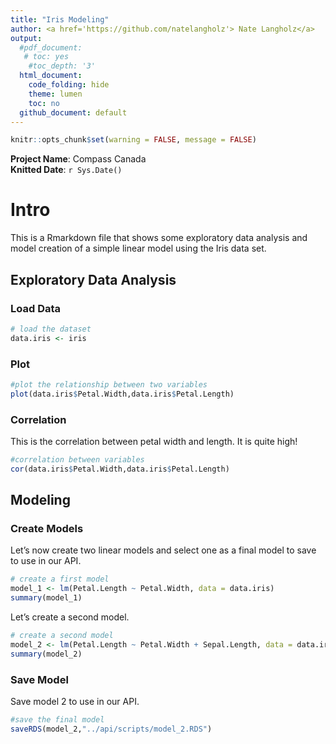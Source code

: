 ```yaml
---
title: "Iris Modeling"
author: <a href='https://github.com/natelangholz'> Nate Langholz</a>
output:
  #pdf_document:
   # toc: yes
    #toc_depth: '3'
  html_document:
    code_folding: hide
    theme: lumen
    toc: no
  github_document: default
---
```


```r
knitr::opts_chunk$set(warning = FALSE, message = FALSE)
```

**Project Name**: Compass Canada     
**Knitted Date**: `r Sys.Date()`   

# Intro

This is a Rmarkdown file that shows some exploratory data analysis and model creation of a simple linear model using the Iris data set.  

## Exploratory Data Analysis

### Load Data

```r
# load the dataset
data.iris <- iris
```

### Plot

```r
#plot the relationship between two variables
plot(data.iris$Petal.Width,data.iris$Petal.Length)
```

### Correlation

This is the correlation between petal width and length. It is quite high!

```r
#correlation between variables
cor(data.iris$Petal.Width,data.iris$Petal.Length)
```

## Modeling


### Create Models

Let's now create two linear models and select one as a final model to save to use in our API.

```r
# create a first model
model_1 <- lm(Petal.Length ~ Petal.Width, data = data.iris)
summary(model_1)
```
Let's create a second model.

```r
# create a second model
model_2 <- lm(Petal.Length ~ Petal.Width + Sepal.Length, data = data.iris)
summary(model_2)
```

### Save Model

Save model 2 to use in our API. 

```r
#save the final model
saveRDS(model_2,"../api/scripts/model_2.RDS")
```


